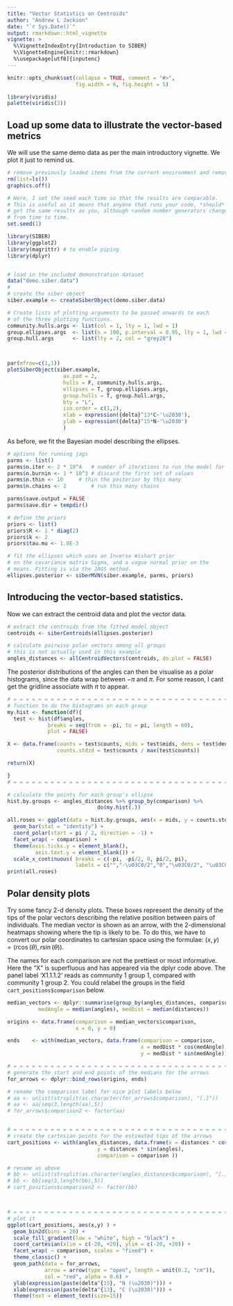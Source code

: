 ```yaml
---
title: "Vector Statistics on Centroids"
author: "Andrew L Jackson"
date: "`r Sys.Date()`"
output: rmarkdown::html_vignette
vignette: >
  %\VignetteIndexEntry{Introduction to SIBER}
  %\VignetteEngine{knitr::rmarkdown}
  %\usepackage[utf8]{inputenc}
---
```


```r
knitr::opts_chunk$set(collapse = TRUE, comment = "#>", 
                      fig.width = 6, fig.height = 5)

library(viridis)
palette(viridis(3))
```

## Load up some data to illustrate the vector-based metrics

We will use the same demo data as per the main introductory vignette. We plot it just to remind us.


```r
# remove previously loaded items from the current environment and remove previous graphics.
rm(list=ls())
graphics.off()

# Here, I set the seed each time so that the results are comparable. 
# This is useful as it means that anyone that runs your code, *should*
# get the same results as you, although random number generators change 
# from time to time.
set.seed(1)

library(SIBER)
library(ggplot2)
library(magrittr) # to enable piping
library(dplyr)


# load in the included demonstration dataset
data("demo.siber.data")
#
# create the siber object
siber.example <- createSiberObject(demo.siber.data)

# Create lists of plotting arguments to be passed onwards to each 
# of the three plotting functions.
community.hulls.args <- list(col = 1, lty = 1, lwd = 1)
group.ellipses.args  <- list(n = 100, p.interval = 0.95, lty = 1, lwd = 2)
group.hull.args      <- list(lty = 2, col = "grey20")



par(mfrow=c(1,1))
plotSiberObject(siber.example,
                  ax.pad = 2, 
                  hulls = F, community.hulls.args, 
                  ellipses = T, group.ellipses.args,
                  group.hulls = T, group.hull.args,
                  bty = "L",
                  iso.order = c(1,2),
                  xlab = expression({delta}^13*C~'\u2030'),
                  ylab = expression({delta}^15*N~'\u2030')
                  )


```

As before, we fit the Bayesian model describing the ellipses.

```r

# options for running jags
parms <- list()
parms$n.iter <- 2 * 10^4   # number of iterations to run the model for
parms$n.burnin <- 1 * 10^3 # discard the first set of values
parms$n.thin <- 10     # thin the posterior by this many
parms$n.chains <- 2        # run this many chains

parms$save.output = FALSE
parms$save.dir = tempdir()

# define the priors
priors <- list()
priors$R <- 1 * diag(2)
priors$k <- 2
priors$tau.mu <- 1.0E-3

# fit the ellipses which uses an Inverse Wishart prior
# on the covariance matrix Sigma, and a vague normal prior on the 
# means. Fitting is via the JAGS method.
ellipses.posterior <- siberMVN(siber.example, parms, priors)

```

## Introducing the vector-based statistics.

Now we can extract the centroid data and plot the vector data.

```r
# extract the centroids from the fitted model object
centroids <- siberCentroids(ellipses.posterior)

# calculate pairwise polar vectors among all groups
# this is not actually used in this example
angles_distances <- allCentroidVectors(centroids, do.plot = FALSE)


```

<!-- We could if we want only compare specific pairs of groups by defining the combinations here (code below not run in this example). -->

<!-- ```{r specific-vectors, eval = FALSE} -->
<!-- # here we define the character vector of pairwise names so that we  -->
<!-- # only compare between pre-monsoon and monsoon data for the same  -->
<!-- # species -->
<!-- paired.names <- paste0(paste0(siber.example$all.communities[2], ".", -->
<!--                            siber.example$group.names[[1]]), "|", -->
<!--                     paste0(siber.example$all.communities[1], ".", -->
<!--                            siber.example$group.names[[1]])) -->

<!-- # use this new function to calculate only these specific comparisons -->
<!-- angles_distances <- specificCentroidVectors(centroids, -->
<!--                                               paired.names, do.plot = FALSE) -->


<!-- ``` -->


The posterior distributions of the angles can then be visualise as a polar histograms, since the data wrap between $-\pi$ and $\pi$. For some reason, I cant get the gridline associate with $\pi$ to appear.

```r

# = = = = = = = = = = = = = = = = = = = = = = = = = = = = = = = = = = = = = = = = 
# function to do the histograms on each group
my.hist <- function(df){
  test <- hist(df$angles, 
             breaks = seq(from = -pi, to = pi, length = 60), 
             plot = FALSE)

X <- data.frame(counts = test$counts, mids = test$mids, dens = test$density, 
                counts.stdzd = test$counts / max(test$counts))

return(X)

}
# = = = = = = = = = = = = = = = = = = = = = = = = = = = = = = = = = = = = = = = = 

# calculate the points for each group's ellipse
hist.by.groups <- angles_distances %>% group_by(comparison) %>%
                             do(my.hist(.))

all.roses <- ggplot(data = hist.by.groups, aes(x = mids, y = counts.stdzd)) +
  geom_bar(stat = "identity") + 
  coord_polar(start = pi / 2, direction = -1) +
  facet_wrap( ~ comparison) +
  theme(axis.ticks.y = element_blank(), 
         axis.text.y = element_blank()) + 
  scale_x_continuous( breaks = c(-pi, -pi/2, 0, pi/2, pi),
                      labels = c("","-\u03C0/2","0","\u03C0/2", "\u03C0"))
print(all.roses)

```

## Polar density plots

Try some fancy 2-d density plots. These boxes represent the density of the tips of the polar vectors describing the relative position between pairs of individuals. The median vector is shown as an arrow, with the 2-dimensional heatmaps showing where the tip is likely to be. To do this, we have to convert our polar coordinates to cartesian space using the formulae: $(x,y) = (r\cos(\theta),r\sin(\theta))$.

The names for each comparison are not the prettiest or most informative. Here the "X" is superfluous and has appeared via the dplyr code above. The panel label 'X1.1.1.2' reads as community 1 group 1, compared with community 1 group 2. You could relabel the groups in the field `cart_positions$comparison` below. 



```r

median_vectors <- dplyr::summarise(group_by(angles_distances, comparison),
          medAngle = median(angles), medDist = median(distances))

origins <- data.frame(comparison = median_vectors$comparison, 
                      x = 0, y = 0)

ends    <- with(median_vectors, data.frame(comparison = comparison,
                                           x = medDist * cos(medAngle),
                                           y = medDist * sin(medAngle)))

# = = = = = = = = = = = = = = = = = = = = = = = = = = = = = = = = = = = = = = = =
# generate the start and end points of the medians for the arrows
for_arrows <- dplyr::bind_rows(origins, ends)

# rename the comparison label for nice plot labels below
# aa <- unlist(strsplit(as.character(for_arrows$comparison), "[.]"))
# aa <- aa[seq(3,length(aa),5)]
# for_arrows$comparison2 <- factor(aa)


# = = = = = = = = = = = = = = = = = = = = = = = = = = = = = = = = = = = = = = = = 
# create the cartesian points for the estimated tips of the arrows
cart_positions <- with(angles_distances, data.frame(x = distances * cos(angles),
                             y = distances * sin(angles),
                             comparison = comparison ))

# rename as above
# bb <- unlist(strsplit(as.character(angles_distances$comparison), "[.]"))
# bb <- bb[seq(3,length(bb),5)]
# cart_positions$comparison2 <- factor(bb)



# = = = = = = = = = = = = = = = = = = = = = = = = = = = = = = = = = = = = = = = = 
# plot it
ggplot(cart_positions, aes(x,y) ) + 
  geom_bin2d(bins = 20) +
  scale_fill_gradient(low = "white", high = "black") +
  coord_cartesian(xlim = c(-20, +20), ylim = c(-20, +20)) +
  facet_wrap( ~ comparison, scales = "fixed") + 
  theme_classic() +
  geom_path(data = for_arrows, 
            arrow = arrow(type = "open", length = unit(0.2, "cm")),
            col = "red", alpha = 0.6) +
  ylab(expression(paste(delta^{15}, "N (\u2030)"))) +
  xlab(expression(paste(delta^{13}, "C (\u2030)"))) + 
  theme(text = element_text(size=15))

```





